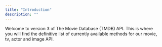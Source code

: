 ```yaml
---
title: "Introduction"
description: ""
---
```


Welcome to version 3 of The Movie Database (TMDB) API. This is where you will find the definitive list of currently available methods for our movie, tv, actor and image API.
